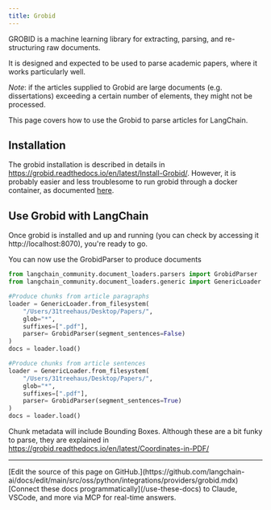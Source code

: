 ```yaml
---
title: Grobid
---
```


GROBID is a machine learning library for extracting, parsing, and re-structuring raw documents.

It is designed and expected to be used to parse academic papers, where it works particularly well.

*Note*: if the articles supplied to Grobid are large documents (e.g. dissertations) exceeding a certain number
of elements, they might not be processed.

This page covers how to use the Grobid to parse articles for LangChain.

## Installation
The grobid installation is described in details in https://grobid.readthedocs.io/en/latest/Install-Grobid/.
However, it is probably easier and less troublesome to run grobid through a docker container,
as documented [here](https://grobid.readthedocs.io/en/latest/Grobid-docker/).

## Use Grobid with LangChain

Once grobid is installed and up and running (you can check by accessing it http://localhost:8070),
you're ready to go.

You can now use the GrobidParser to produce documents
```python
from langchain_community.document_loaders.parsers import GrobidParser
from langchain_community.document_loaders.generic import GenericLoader

#Produce chunks from article paragraphs
loader = GenericLoader.from_filesystem(
    "/Users/31treehaus/Desktop/Papers/",
    glob="*",
    suffixes=[".pdf"],
    parser= GrobidParser(segment_sentences=False)
)
docs = loader.load()

#Produce chunks from article sentences
loader = GenericLoader.from_filesystem(
    "/Users/31treehaus/Desktop/Papers/",
    glob="*",
    suffixes=[".pdf"],
    parser= GrobidParser(segment_sentences=True)
)
docs = loader.load()
```
Chunk metadata will include Bounding Boxes. Although these are a bit funky to parse,
they are explained in https://grobid.readthedocs.io/en/latest/Coordinates-in-PDF/

---

<Callout icon="pen-to-square" iconType="regular">
    [Edit the source of this page on GitHub.](https://github.com/langchain-ai/docs/edit/main/src/oss/python/integrations/providers/grobid.mdx)
</Callout>
<Tip icon="terminal" iconType="regular">
    [Connect these docs programmatically](/use-these-docs) to Claude, VSCode, and more via MCP for    real-time answers.
</Tip>
